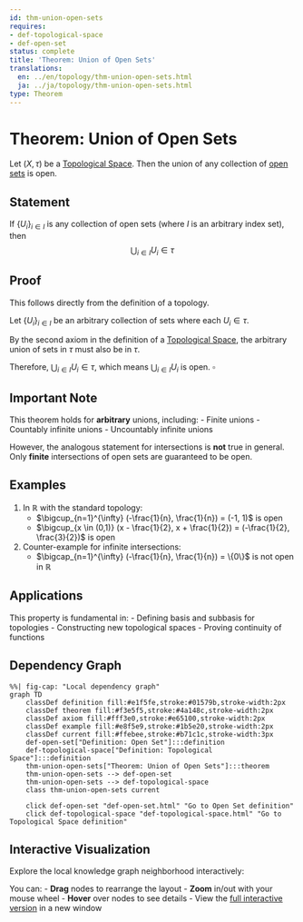 ```yaml
---
id: thm-union-open-sets
requires:
- def-topological-space
- def-open-set
status: complete
title: 'Theorem: Union of Open Sets'
translations:
  en: ../en/topology/thm-union-open-sets.html
  ja: ../ja/topology/thm-union-open-sets.html
type: Theorem
---
```


# Theorem: Union of Open Sets {#thm-union-open-sets}

Let $(X, \tau)$ be a [Topological Space](def-topological-space.qmd). Then the union of any collection of [open sets](def-open-set.qmd) is open.

## Statement

If $\{U_i\}_{i \in I}$ is any collection of open sets (where $I$ is an arbitrary index set), then
$$\bigcup_{i \in I} U_i \in \tau$$

## Proof

This follows directly from the definition of a topology.

Let $\{U_i\}_{i \in I}$ be an arbitrary collection of sets where each $U_i \in \tau$.

By the second axiom in the definition of a [Topological Space](def-topological-space.qmd), the arbitrary union of sets in $\tau$ must also be in $\tau$.

Therefore, $\bigcup_{i \in I} U_i \in \tau$, which means $\bigcup_{i \in I} U_i$ is open. $\square$

## Important Note

This theorem holds for **arbitrary** unions, including:
- Finite unions
- Countably infinite unions
- Uncountably infinite unions

However, the analogous statement for intersections is **not** true in general. Only **finite** intersections of open sets are guaranteed to be open.

## Examples

1. In $\mathbb{R}$ with the standard topology:
   - $\bigcup_{n=1}^{\infty} (-\frac{1}{n}, \frac{1}{n}) = (-1, 1)$ is open
   - $\bigcup_{x \in (0,1)} (x - \frac{1}{2}, x + \frac{1}{2}) = (-\frac{1}{2}, \frac{3}{2})$ is open

2. Counter-example for infinite intersections:
   - $\bigcap_{n=1}^{\infty} (-\frac{1}{n}, \frac{1}{n}) = \{0\}$ is not open in $\mathbb{R}$

## Applications

This property is fundamental in:
- Defining basis and subbasis for topologies
- Constructing new topological spaces
- Proving continuity of functions

## Dependency Graph

```mermaid
%%| fig-cap: "Local dependency graph"
graph TD
    classDef definition fill:#e1f5fe,stroke:#01579b,stroke-width:2px
    classDef theorem fill:#f3e5f5,stroke:#4a148c,stroke-width:2px
    classDef axiom fill:#fff3e0,stroke:#e65100,stroke-width:2px
    classDef example fill:#e8f5e9,stroke:#1b5e20,stroke-width:2px
    classDef current fill:#ffebee,stroke:#b71c1c,stroke-width:3px
    def-open-set["Definition: Open Set"]:::definition
    def-topological-space["Definition: Topological Space"]:::definition
    thm-union-open-sets["Theorem: Union of Open Sets"]:::theorem
    thm-union-open-sets --> def-open-set
    thm-union-open-sets --> def-topological-space
    class thm-union-open-sets current

    click def-open-set "def-open-set.html" "Go to Open Set definition"
    click def-topological-space "def-topological-space.html" "Go to Topological Space definition"
```

## Interactive Visualization

Explore the local knowledge graph neighborhood interactively:

::: {.graph-viz data-id="thm-union-open-sets" data-width="700" data-height="500"}
:::

You can:
- **Drag** nodes to rearrange the layout
- **Zoom** in/out with your mouse wheel
- **Hover** over nodes to see details
- View the [full interactive version](../../output/interactive/thm-union-open-sets.html){target="_blank"} in a new window
